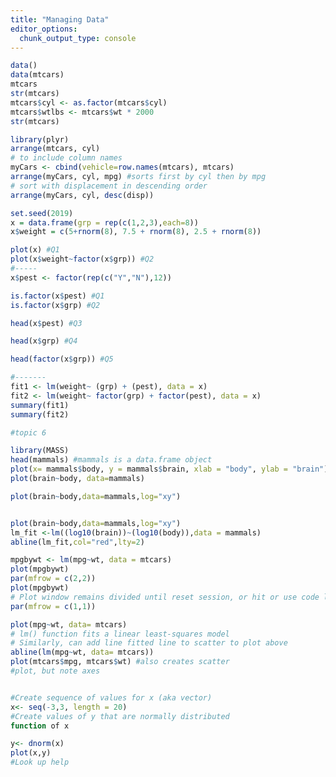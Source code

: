 ```yaml
---
title: "Managing Data"
editor_options: 
  chunk_output_type: console
---
```


```r
data()
data(mtcars)
mtcars
str(mtcars)
mtcars$cyl <- as.factor(mtcars$cyl)
mtcars$wtlbs <- mtcars$wt * 2000
str(mtcars)

library(plyr)
arrange(mtcars, cyl)
# to include column names
myCars <- cbind(vehicle=row.names(mtcars), mtcars)
arrange(myCars, cyl, mpg) #sorts first by cyl then by mpg
# sort with displacement in descending order
arrange(myCars, cyl, desc(disp))
```

```r
set.seed(2019)
x = data.frame(grp = rep(c(1,2,3),each=8))
x$weight = c(5+rnorm(8), 7.5 + rnorm(8), 2.5 + rnorm(8))

plot(x) #Q1
plot(x$weight~factor(x$grp)) #Q2
#-----
x$pest <- factor(rep(c("Y","N"),12))

is.factor(x$pest) #Q1
is.factor(x$grp) #Q2

head(x$pest) #Q3

head(x$grp) #Q4

head(factor(x$grp)) #Q5

#-------
fit1 <- lm(weight~ (grp) + (pest), data = x)
fit2 <- lm(weight~ factor(grp) + factor(pest), data = x)
summary(fit1)
summary(fit2)

```

```r
#topic 6 

library(MASS)
head(mammals) #mammals is a data.frame object
plot(x= mammals$body, y = mammals$brain, xlab = "body", ylab = "brain")
plot(brain~body, data=mammals)

plot(brain~body,data=mammals,log="xy")


plot(brain~body,data=mammals,log="xy")
lm_fit <-lm((log10(brain))~(log10(body)),data = mammals)
abline(lm_fit,col="red",lty=2)

mpgbywt <- lm(mpg~wt, data = mtcars)
plot(mpgbywt)
par(mfrow = c(2,2))
plot(mpgbywt)
# Plot window remains divided until reset session, or hit or use code like:
par(mfrow = c(1,1))

plot(mpg~wt, data= mtcars)
# lm() function fits a linear least-squares model
# Similarly, can add line fitted line to scatter to plot above
abline(lm(mpg~wt, data= mtcars))
plot(mtcars$mpg, mtcars$wt) #also creates scatter
#plot, but note axes


#Create sequence of values for x (aka vector)
x<- seq(-3,3, length = 20)
#Create values of y that are normally distributed
function of x

y<- dnorm(x)
plot(x,y)
#Look up help 
```

